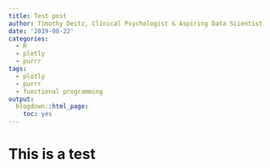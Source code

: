 ```yaml
---
title: Test post
author: Timothy Deitz, Clinical Psychologist & Aspiring Data Scientist
date: '2019-08-22'
categories:
  - R
  - plotly
  - purrr
tags:
  - plotly
  - purrr
  - functional programming
output:
  blogdown::html_page:
    toc: yes
---
```


# This is a test

